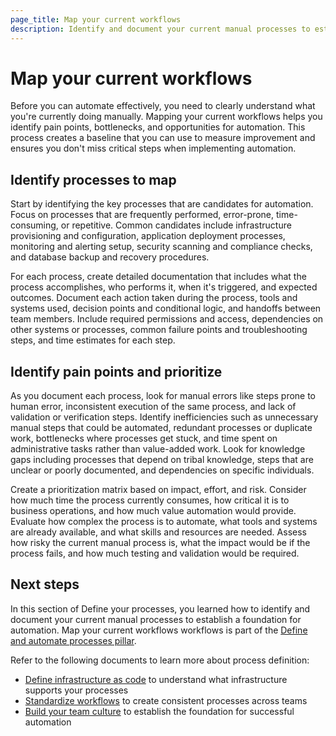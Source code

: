 ```yaml
---
page_title: Map your current workflows
description: Identify and document your current manual processes to establish a foundation for automation.
---
```


# Map your current workflows

Before you can automate effectively, you need to clearly understand what you're currently doing manually. Mapping your current workflows helps you identify pain points, bottlenecks, and opportunities for automation. This process creates a baseline that you can use to measure improvement and ensures you don't miss critical steps when implementing automation.

## Identify processes to map

Start by identifying the key processes that are candidates for automation. Focus on processes that are frequently performed, error-prone, time-consuming, or repetitive. Common candidates include infrastructure provisioning and configuration, application deployment processes, monitoring and alerting setup, security scanning and compliance checks, and database backup and recovery procedures.

For each process, create detailed documentation that includes what the process accomplishes, who performs it, when it's triggered, and expected outcomes. Document each action taken during the process, tools and systems used, decision points and conditional logic, and handoffs between team members. Include required permissions and access, dependencies on other systems or processes, common failure points and troubleshooting steps, and time estimates for each step.

## Identify pain points and prioritize

As you document each process, look for manual errors like steps prone to human error, inconsistent execution of the same process, and lack of validation or verification steps. Identify inefficiencies such as unnecessary manual steps that could be automated, redundant processes or duplicate work, bottlenecks where processes get stuck, and time spent on administrative tasks rather than value-added work. Look for knowledge gaps including processes that depend on tribal knowledge, steps that are unclear or poorly documented, and dependencies on specific individuals.

Create a prioritization matrix based on impact, effort, and risk. Consider how much time the process currently consumes, how critical it is to business operations, and how much value automation would provide. Evaluate how complex the process is to automate, what tools and systems are already available, and what skills and resources are needed. Assess how risky the current manual process is, what the impact would be if the process fails, and how much testing and validation would be required.

## Next steps


In this section of Define your processes, you learned how to identify and document your current manual processes to establish a foundation for automation. Map your current workflows workflows is part of the [Define and automate processes pillar](/well-architected-framework/define-and-automate-processes/define).

Refer to the following documents to learn more about process definition:

- [Define infrastructure as code](/well-architected-framework/define-and-automate-processes/define/infrastructure) to understand what infrastructure supports your processes
- [Standardize workflows](/well-architected-framework/define-and-automate-processes/define/standardize-workflows) to create consistent processes across teams
- [Build your team culture](/well-architected-framework/define-and-automate-processes/build-culture/create-high-performing-teams) to establish the foundation for successful automation 